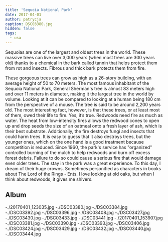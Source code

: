 ```yaml
---
title: 'Sequoia National Park'
date: 2017-04-01
author: patrycja
caption: DSC03380.jpg
hidden: false
tags:
  - usa
---
```


Sequoias are one of the largest and oldest trees in the world. These massive trees can live over 3,000 years (when most trees are 300 years old) thanks to a chemical in the bark called tannin that helps protect them from rot and insects.
Fibrous and thick bark protects them from fire.

These gorgeous trees can grow as high as a 26-story building, with an average height of 50 to 70 meters. The most famous inhabitant of the Sequoia National Park, General Sherman's tree is almost 83 meters high and over 11 meters in diameter, making it the largest tree in the world by volume. Looking at it can be compared to looking at a human being 180 cm from the perspective of a mouse. The tree is said to be around 2,200 years old.
The most interesting fact, however, is that these trees, or at least most of them, owed their life to fire. Yes, it’s true. Redwoods need fire as much as water. The heat from low-intensity fires allows the redwood cones to open up and drop seeds the size of an oatmeal onto a fresh layer of ash, which is their best substrate. Additionally, the fire destroys fungi and insects that could harm trees. It is easy to guess that it also destroys trees, but the younger ones, which on the one hand is a good treatment because competition is reduced. Since 1960, the park's service has "organized" controlled burning of the mulch to help redwoods and burn off excess forest debris. Failure to do so could cause a serious fire that would damage even older trees.
The stay in the park was a great experience.
To this day, I dream of their huge crowns.
Sometimes personified as characters in books about The Lord of the Rings - Ents. I love looking at old oaks, but when I think about redwoods, it gives me shivers.

## Album

<grid>
  -./20170401_123035.jpg -./DSC03380.jpg -./DSC03384.jpg -./DSC03392.jpg
  -./DSC03396.jpg -./DSC03408.jpg -./DSC03427.jpg -./DSC03430.jpg
  -./DSC03433.jpg -./DSC03441.jpg -./20170401_153907.jpg -./DSC03381.jpg
  -./DSC03390.jpg -./DSC03393.jpg -./DSC03406.jpg -./DSC03424.jpg
  -./DSC03429.jpg -./DSC03432.jpg -./DSC03440.jpg -./DSC03444.jpg
</grid>

